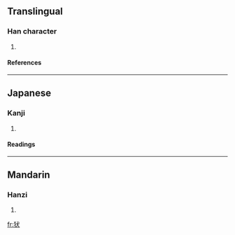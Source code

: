 ==Translingual==
===Han character===
{{Han char|rn=94|rad=犬|as=04|sn=7|four=|canj=大竹戈大 (KHIK)}}
# {{defn|Han|sort=犬04}}
====References====
{{Han ref|kx=0707.090|dkj=20276|dj=1119.290|hdz=21335.060|uh=72BE|ud=29374}}

----
==Japanese==
===Kanji===
{{ja-kanji|grade=|rs=犬04}}
# {{defn|Japanese}} 
====Readings====
{{ja-readings|on=[[ぎん]] (gin)|kun=}}

----
==Mandarin==
===Hanzi===
{{cmn-hanzi|pin=[[yín]] (yin2)|wg=yin<sup>2</sup>}}
# {{defn|Mandarin}}

[[fr:犾]]